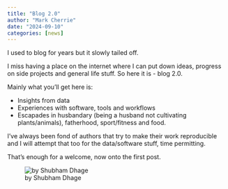 ```yaml
---
title: "Blog 2.0"
author: "Mark Cherrie"
date: "2024-09-10"
categories: [news]
---
```


I used to blog for years but it slowly tailed off. 

I miss having a place on the internet where I can put down ideas, progress on side projects and general life stuff. So here it is - blog 2.0.

Mainly what you'll get here is:  

- Insights from data
- Experiences with software, tools and workflows 
- Escapades in husbandary (being a husband not cultivating plants/animals), fatherhood, sport/fitness and food. 

I've always been fond of authors that try to make their work reproducible and I will attempt that too for the data/software stuff, time permitting. 

That's enough for a welcome, now onto the first post. 



![by Shubham Dhage](thumbnail.jpg)
